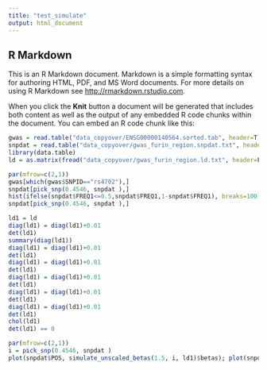 ```yaml
---
title: "test_simulate"
output: html_document
---
```


## R Markdown

This is an R Markdown document. Markdown is a simple formatting syntax for authoring HTML, PDF, and MS Word documents. For more details on using R Markdown see <http://rmarkdown.rstudio.com>.

When you click the **Knit** button a document will be generated that includes both content as well as the output of any embedded R code chunks within the document. You can embed an R code chunk like this:

```r
gwas = read.table("data_copyover/ENSG00000140564.sorted.tab", header=T)
snpdat = read.table("data_copyover/gwas_furin_region.snpdat.txt", header=T)
library(data.table)
ld = as.matrix(fread("data_copyover/gwas_furin_region.ld.txt", header=F))
```

```r
par(mfrow=c(2,1))
gwas[which(gwas$SNPID=="rs4702"),]
snpdat[pick_snp(0.4546, snpdat ),]
hist(ifelse(snpdat$FREQ1<=0.5,snpdat$FREQ1,1-snpdat$FREQ1), breaks=100)
snpdat[pick_snp(0.4546, snpdat ),]
```

```r
ld1 = ld
diag(ld1) = diag(ld1)+0.01
det(ld1)
summary(diag(ld1))
diag(ld1) = diag(ld1)+0.01
det(ld1)
diag(ld1) = diag(ld1)+0.01
det(ld1)
diag(ld1) = diag(ld1)+0.01
det(ld1)
diag(ld1) = diag(ld1)+0.01
det(ld1)
diag(ld1) = diag(ld1)+0.01
det(ld1)
chol(ld1)
det(ld1) == 0
```

```r
par(mfrow=c(2,1))
i = pick_snp(0.4546, snpdat )
plot(snpdat$POS, simulate_unscaled_betas(1.5, i, ld1)$betas); plot(snpdat$POS, simulate_unscaled_betas(0,i, ld1)$betas)
```



